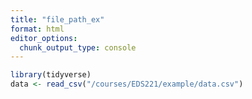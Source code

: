 ```yaml
---
title: "file_path_ex"
format: html
editor_options: 
  chunk_output_type: console
---
```


```r
library(tidyverse)
data <- read_csv("/courses/EDS221/example/data.csv")
```


